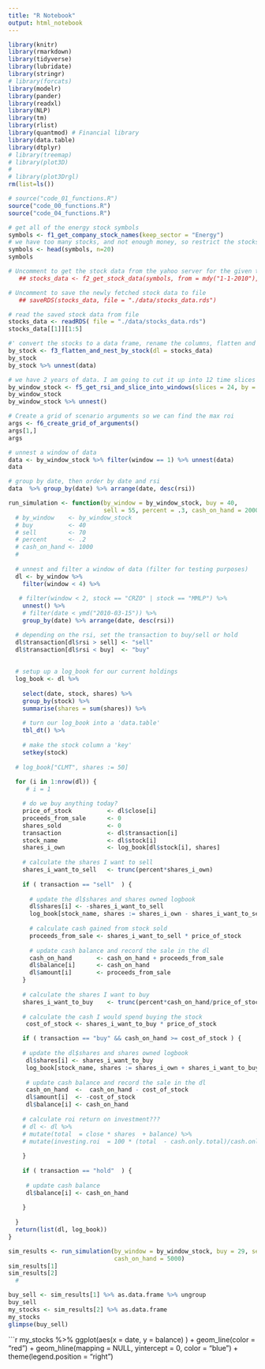 ```yaml
---
title: "R Notebook"
output: html_notebook
---
```



```r
library(knitr)
library(rmarkdown)
library(tidyverse)
library(lubridate)
library(stringr)
# library(forcats)
library(modelr)
library(pander)
library(readxl)
library(NLP)
library(tm)
library(rlist)
library(quantmod) # Financial library
library(data.table)
library(dtplyr)
# library(treemap)
# library(plot3D)
#
# library(plot3Drgl)
rm(list=ls())

# source("code_01_functions.R")
source("code_00_functions.R")
source("code_04_functions.R")
```

```r
# get all of the energy stock symbols
symbols <- f1_get_company_stock_names(keep_sector = "Energy")
# we have too many stocks, and not enough money, so restrict the stocks
symbols <- head(symbols, n=20)
symbols
```
 
```r

# Uncomment to get the stock data from the yahoo server for the given time span
   ## stocks_data <- f2_get_stock_data(symbols, from = mdy("1-1-2010"), to = mdy("1-1-2012") )

# Uncomment to save the newly fetched stock data to file
   ## saveRDS(stocks_data, file = "./data/stocks_data.rds")

# read the saved stock data from file
stocks_data <- readRDS( file = "./data/stocks_data.rds")
stocks_data[[1]][1:5]
```

```r
#' convert the stocks to a data frame, rename the columns, flatten and nest
by_stock <- f3_flatten_and_nest_by_stock(dl = stocks_data)
by_stock
by_stock %>% unnest(data)
```

```r

# we have 2 years of data. I am going to cut it up into 12 time slices
by_window_stock <- f5_get_rsi_and_slice_into_windows(slices = 24, by = by_stock)
by_window_stock
by_window_stock %>% unnest()
```

```r
# Create a grid of scenario arguments so we can find the max roi
args <- f6_create_grid_of_arguments()
args[1,]
args
```

```r
# unnest a window of data
data <- by_window_stock %>% filter(window == 1) %>% unnest(data)
data
```

```r
# group by date, then order by date and rsi
data  %>% group_by(date) %>% arrange(date, desc(rsi)) 
```

```r
run_simulation <- function(by_window = by_window_stock, buy = 40, 
                           sell = 55, percent = .3, cash_on_hand = 2000){
  # by_window    <- by_window_stock
  # buy          <- 40
  # sell         <- 70
  # percent      <- .2
  # cash_on_hand <- 1000
  # 
  
  # unnest and filter a window of data (filter for testing purposes)
  dl <- by_window %>%
    filter(window < 4) %>% 
    
   # filter(window < 2, stock == "CRZO" | stock == "MMLP") %>%
    unnest() %>%
    # filter(date < ymd("2010-03-15")) %>%
    group_by(date) %>% arrange(date, desc(rsi))

  # depending on the rsi, set the transaction to buy/sell or hold
  dl$transaction[dl$rsi > sell] <- "sell"
  dl$transaction[dl$rsi < buy]  <- "buy"
  
  
  # setup up a log_book for our current holdings
  log_book <- dl %>%
    
    select(date, stock, shares) %>%
    group_by(stock) %>%
    summarise(shares = sum(shares)) %>%
  
    # turn our log_book into a 'data.table'
    tbl_dt() %>%
    
    # make the stock column a 'key'
    setkey(stock) 
  
  # log_book["CLMT", shares := 50]  
  
  for (i in 1:nrow(dl)) {
     # i = 1

    # do we buy anything today?
    price_of_stock          <- dl$close[i]
    proceeds_from_sale      <- 0
    shares_sold             <- 0
    transaction             <- dl$transaction[i]
    stock_name              <- dl$stock[i]
    shares_i_own            <- log_book[dl$stock[i], shares]
    
    # calculate the shares I want to sell
    shares_i_want_to_sell   <- trunc(percent*shares_i_own)
      
    if ( transaction == "sell"  ) {
 
      # update the dl$shares and shares owned logbook 
      dl$shares[i] <- -shares_i_want_to_sell
      log_book[stock_name, shares := shares_i_own - shares_i_want_to_sell]
      
      # calculate cash gained from stock sold
      proceeds_from_sale <- shares_i_want_to_sell * price_of_stock
      
      # update cash balance and record the sale in the dl
      cash_on_hand       <- cash_on_hand + proceeds_from_sale
      dl$balance[i]      <- cash_on_hand
      dl$amount[i]       <- proceeds_from_sale
    }
    
    # calculate the shares I want to buy
    shares_i_want_to_buy    <- trunc(percent*cash_on_hand/price_of_stock)
    
    # calculate the cash I would spend buying the stock
     cost_of_stock <- shares_i_want_to_buy * price_of_stock

    if ( transaction == "buy" && cash_on_hand >= cost_of_stock ) {
      
    # update the dl$shares and shares owned logbook
     dl$shares[i] <- shares_i_want_to_buy
     log_book[stock_name, shares := shares_i_own + shares_i_want_to_buy]
     
     # update cash balance and record the sale in the dl
     cash_on_hand  <-  cash_on_hand - cost_of_stock
     dl$amount[i]  <- -cost_of_stock
     dl$balance[i] <- cash_on_hand
     
    # calculate roi return on investment???
    # dl <- dl %>%
    # mutate(total  = close * shares  + balance) %>%
    # mutate(investing.roi  = 100 * (total  - cash.only.total)/cash.only.total)
     
    }
     
    if ( transaction == "hold"  ) {
      
     # update cash balance 
     dl$balance[i] <- cash_on_hand
    
    }
     
  }
  return(list(dl, log_book))
}

sim_results <- run_simulation(by_window = by_window_stock, buy = 29, sell = 50, percent = .1, 
                              cash_on_hand = 5000)
sim_results[1]
sim_results[2]
  # 

```

```r
buy_sell <- sim_results[1] %>% as.data.frame %>% ungroup 
buy_sell
my_stocks <- sim_results[2] %>% as.data.frame
my_stocks
glimpse(buy_sell)

```
```r

my_stocks %>%
  ggplot(aes(x = date, y = balance) ) + 
  geom_line(color = "red") + 
  geom_hline(mapping = NULL,  yintercept = 0, color = "blue") +
  theme(legend.position = "right")


